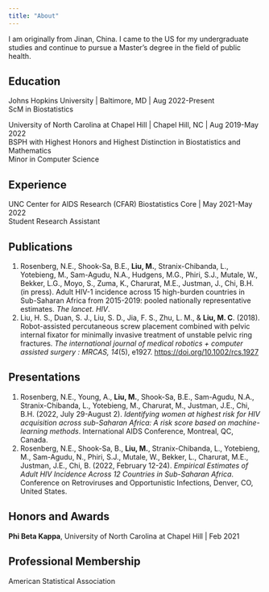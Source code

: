 ```yaml
---
title: "About"
---
```


I am originally from Jinan, China. I came to the US for my undergraduate studies and continue to pursue a Master's degree in the field of public health.

## Education

Johns Hopkins University \| Baltimore, MD \| Aug 2022-Present\
ScM in Biostatistics

University of North Carolina at Chapel Hill \| Chapel Hill, NC \| Aug 2019-May 2022\
BSPH with Highest Honors and Highest Distinction in Biostatistics and Mathematics\
Minor in Computer Science

## Experience

UNC Center for AIDS Research (CFAR) Biostatistics Core \| May 2021-May 2022\
Student Research Assistant

## Publications

1.  Rosenberg, N.E., Shook-Sa, B.E., **Liu, M.**, Stranix-Chibanda, L., Yotebieng, M., Sam-Agudu, N.A., Hudgens, M.G., Phiri, S.J., Mutale, W., Bekker, L.G., Moyo, S., Zuma, K., Charurat, M.E., Justman, J., Chi, B.H. (in press). Adult HIV-1 incidence across 15 high-burden countries in Sub-Saharan Africa from 2015-2019: pooled nationally representative estimates. *The lancet. HIV*.
2.  Liu, H. S., Duan, S. J., Liu, S. D., Jia, F. S., Zhu, L. M., & **Liu, M. C**. (2018). Robot-assisted percutaneous screw placement combined with pelvic internal fixator for minimally invasive treatment of unstable pelvic ring fractures. *The international journal of medical robotics + computer assisted surgery : MRCAS, 14*(5), e1927. <https://doi.org/10.1002/rcs.1927>

## Presentations

1.  Rosenberg, N.E., Young, A., **Liu, M.**, Shook-Sa, B.E., Sam-Agudu, N.A., Stranix-Chibanda, L., Yotebieng, M., Charurat, M., Justman, J.E., Chi, B.H. (2022, July 29-August 2). *Identifying women at highest risk for HIV acquisition across sub-Saharan Africa: A risk score based on machine-learning methods*. International AIDS Conference, Montreal, QC, Canada.
2.  Rosenberg, N.E., Shook-Sa, B., **Liu, M.**, Stranix-Chibanda, L., Yotebieng, M., Sam-Agudu, N., Phiri, S.J., Mutale, W., Bekker, L., Charurat, M.E., Justman, J.E., Chi, B. (2022, February 12-24). *Empirical Estimates of Adult HIV Incidence Across 12 Countries in Sub-Saharan Africa*. Conference on Retroviruses and Opportunistic Infections, Denver, CO, United States.

## Honors and Awards

**Phi Beta Kappa**, University of North Carolina at Chapel Hill \| Feb 2021

## Professional Membership

American Statistical Association